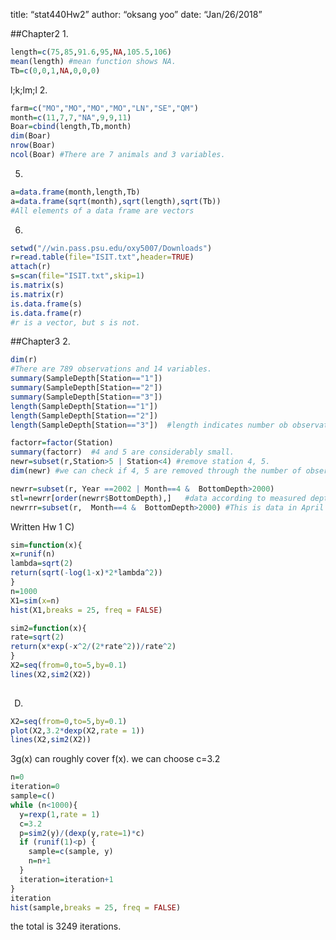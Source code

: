 title: "stat440Hw2"
author: "oksang yoo"
date: "Jan/26/2018"

##Chapter2
1.
```{r cars}
length=c(75,85,91.6,95,NA,105.5,106)
mean(length) #mean function shows NA. 
Tb=c(0,0,1,NA,0,0,0)
```
l;k;lm;l
2.
```{r}
farm=c("MO","MO","MO","MO","LN","SE","QM")
month=c(11,7,7,"NA",9,9,11)
Boar=cbind(length,Tb,month)
dim(Boar)
nrow(Boar)
ncol(Boar) #There are 7 animals and 3 variables.
```

5.
```{r}
a=data.frame(month,length,Tb)
a=data.frame(sqrt(month),sqrt(length),sqrt(Tb))
#All elements of a data frame are vectors
```

6.
```{r}
setwd("//win.pass.psu.edu/oxy5007/Downloads")
r=read.table(file="ISIT.txt",header=TRUE)
attach(r)
s=scan(file="ISIT.txt",skip=1)
is.matrix(s)
is.matrix(r)
is.data.frame(s)
is.data.frame(r)
#r is a vector, but s is not. 
```

##Chapter3
2.
```{r}
dim(r)
#There are 789 observations and 14 variables.
summary(SampleDepth[Station=="1"])
summary(SampleDepth[Station=="2"])
summary(SampleDepth[Station=="3"])
length(SampleDepth[Station=="1"])
length(SampleDepth[Station=="2"])
length(SampleDepth[Station=="3"])  #length indicates number ob observations.

factorr=factor(Station)
summary(factorr)  #4 and 5 are considerably small.
newr=subset(r,Station>5 | Station<4) #remove station 4, 5.
dim(newr) #we can check if 4, 5 are removed through the number of observations.

newrr=subset(r, Year ==2002 | Month==4 &  BottomDepth>2000)
stl=newrr[order(newrr$BottomDepth),]   #data according to measured depth.
newrrr=subset(r,  Month==4 &  BottomDepth>2000) #This is data in April and depth is greater than 2000.

```


Written Hw 1
C)
```{r}
sim=function(x){
x=runif(n)
lambda=sqrt(2)
return(sqrt(-log(1-x)*2*lambda^2))
}
n=1000
X1=sim(x=n)
hist(X1,breaks = 25, freq = FALSE)

sim2=function(x){
rate=sqrt(2)
return(x*exp(-x^2/(2*rate^2))/rate^2)
}
X2=seq(from=0,to=5,by=0.1)
lines(X2,sim2(X2))
        
```
D)
```{r}
X2=seq(from=0,to=5,by=0.1)
plot(X2,3.2*dexp(X2,rate = 1))
lines(X2,sim2(X2))
```
3g(x) can roughly cover f(x). we can choose 
c=3.2


```{r}
n=0
iteration=0
sample=c()
while (n<1000){
  y=rexp(1,rate = 1)
  c=3.2
  p=sim2(y)/(dexp(y,rate=1)*c)
  if (runif(1)<p) {
    sample=c(sample, y)
    n=n+1
  }
  iteration=iteration+1
}
iteration
hist(sample,breaks = 25, freq = FALSE)
```
the total is 3249 iterations.


